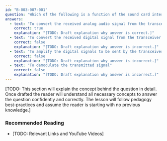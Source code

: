 ```yaml
---
id: "B-003-007-001"
question: "Which of the following is a function of the sound card interface in a station operating computer-based digital modes?"
answers:
  - text: "To convert the received analog audio signal from the transceiver into a digital signal for the computer"
    correct: true
    explanation: "[TODO: Draft explanation why answer is correct.]"
  - text: "To convert the received digital signal from the transceiver into an analog signal for the computer"
    correct: false
    explanation: "[TODO: Draft explanation why answer is incorrect.]"
  - text: "To amplify the digital signals to be sent by the transceiver"
    correct: false
    explanation: "[TODO: Draft explanation why answer is incorrect.]"
  - text: "To demodulate the transmitted signal"
    correct: false
    explanation: "[TODO: Draft explanation why answer is incorrect.]"
---
```


[TODO: This section will explain the concept behind the question in detail. Once drafted the reader will understand all necessary concepts to answer the question confidently and correctly. The lesson will follow pedagogy best-practices and assume the reader is starting with no previous knowledge.]

### Recommended Reading

- [TODO: Relevant Links and YouTube Videos]
